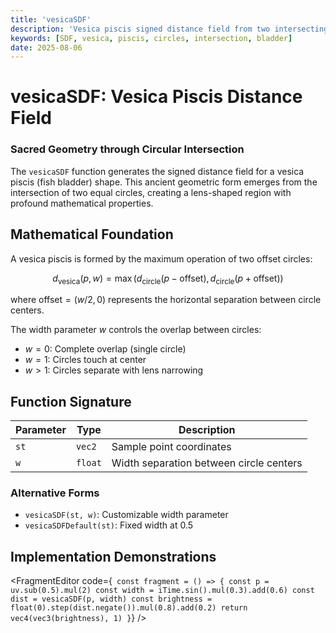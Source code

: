 ```yaml
---
title: 'vesicaSDF'
description: 'Vesica piscis signed distance field from two intersecting circles'
keywords: [SDF, vesica, piscis, circles, intersection, bladder]
date: 2025-08-06
---
```



# vesicaSDF: Vesica Piscis Distance Field

### Sacred Geometry through Circular Intersection

The `vesicaSDF` function generates the signed distance field for a vesica piscis (fish bladder) shape. This ancient geometric form emerges from the intersection of two equal circles, creating a lens-shaped region with profound mathematical properties.

## Mathematical Foundation

A vesica piscis is formed by the maximum operation of two offset circles:

$$
d_{\text{vesica}}(p, w) = \max(d_{\text{circle}}(p - \text{offset}), d_{\text{circle}}(p + \text{offset}))
$$

where $\text{offset} = (w/2, 0)$ represents the horizontal separation between circle centers.

The width parameter $w$ controls the overlap between circles:

- $w = 0$: Complete overlap (single circle)
- $w = 1$: Circles touch at center
- $w > 1$: Circles separate with lens narrowing

## Function Signature

| Parameter | Type    | Description                             |
| --------- | ------- | --------------------------------------- |
| `st`      | `vec2`  | Sample point coordinates                |
| `w`       | `float` | Width separation between circle centers |

### Alternative Forms

- `vesicaSDF(st, w)`: Customizable width parameter
- `vesicaSDFDefault(st)`: Fixed width at 0.5

## Implementation Demonstrations

<FragmentEditor
        code={`
const fragment = () => {
        const p = uv.sub(0.5).mul(2)
        const width = iTime.sin().mul(0.3).add(0.6)
        const dist = vesicaSDF(p, width)
        const brightness = float(0).step(dist.negate()).mul(0.8).add(0.2)
        return vec4(vec3(brightness), 1)
}`}
/>
